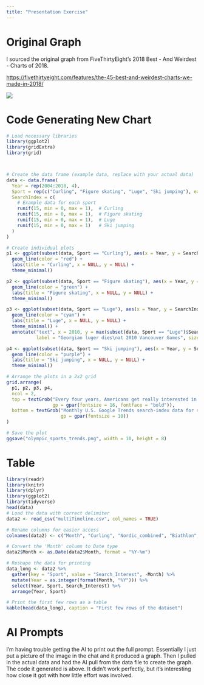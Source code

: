 ```yaml
---
title: "Presentation Exercise"
---
```


# Original Graph

I sourced the original graph from FiveThirtyEight's 2018 Best - And Weirdest - Charts of 2018.

<https://fivethirtyeight.com/features/the-45-best-and-weirdest-charts-we-made-in-2018/>

![](orig.png)

# Code Generating New Chart

```r
# Load necessary libraries
library(ggplot2)
library(gridExtra)
library(grid)



# Create the data frame (example data, replace with your actual data)
data <- data.frame(
  Year = rep(2004:2018, 4),
  Sport = rep(c("Curling", "Figure skating", "Luge", "Ski jumping"), each = 15),
  SearchIndex = c(
    # Example data for each sport
    runif(15, min = 0, max = 1),  # Curling
    runif(15, min = 0, max = 1),  # Figure skating
    runif(15, min = 0, max = 1),  # Luge
    runif(15, min = 0, max = 1)   # Ski jumping
  )
)

# Create individual plots
p1 <- ggplot(subset(data, Sport == "Curling"), aes(x = Year, y = SearchIndex)) +
  geom_line(color = "red") +
  labs(title = "Curling", x = NULL, y = NULL) +
  theme_minimal()

p2 <- ggplot(subset(data, Sport == "Figure skating"), aes(x = Year, y = SearchIndex)) +
  geom_line(color = "green") +
  labs(title = "Figure skating", x = NULL, y = NULL) +
  theme_minimal()

p3 <- ggplot(subset(data, Sport == "Luge"), aes(x = Year, y = SearchIndex)) +
  geom_line(color = "cyan") +
  labs(title = "Luge", x = NULL, y = NULL) +
  theme_minimal() +
  annotate("text", x = 2010, y = max(subset(data, Sport == "Luge")$SearchIndex),
           label = "Georgian luger dies\nat 2010 Vancouver Games", size = 3, hjust = -0.1)

p4 <- ggplot(subset(data, Sport == "Ski jumping"), aes(x = Year, y = SearchIndex)) +
  geom_line(color = "purple") +
  labs(title = "Ski jumping", x = NULL, y = NULL) +
  theme_minimal()

# Arrange the plots in a 2x2 grid
grid.arrange(
  p1, p2, p3, p4,
  ncol = 2,
  top = textGrob("Every four years, Americans get really interested in curling",
                 gp = gpar(fontsize = 16, fontface = "bold")),
  bottom = textGrob("Monthly U.S. Google Trends search-index data for selected Olympic sports, 2004-18",
                    gp = gpar(fontsize = 10))
)

# Save the plot
ggsave("olympic_sports_trends.png", width = 10, height = 8)

```

# Table

```r
library(readr)
library(knitr)
library(dplyr)
library(ggplot2)
library(tidyverse)
head(data)
# Load the data with correct delimiter
data2 <- read_csv("multiTimeline.csv", col_names = TRUE)

# Rename columns for easier access
colnames(data2) <- c("Month", "Curling", "Nordic_combined", "Biathlon", "Luge")

# Convert the 'Month' column to Date type
data2$Month <- as.Date(data2$Month, format = "%Y-%m")

# Reshape the data for printing
data_long <- data2 %>%
  gather(key = "Sport", value = "Search_Interest", -Month) %>%
  mutate(Year = as.integer(format(Month, "%Y"))) %>%
  select(Year, Sport, Search_Interest) %>%
  arrange(Year, Sport)

# Print the first few rows as a table
kable(head(data_long), caption = "First few rows of the dataset")

```

# AI Prompts

I'm having trouble getting the AI to print out the full prompt. Essentially I just put a picture of the image in the chat and it produced a graph. Then I pulled in the actual data and had the AI pull from the data file to create the graph. The code it generated is above. It didn't work perfectly, but it's interesting how close it got with how little effort was involved.
